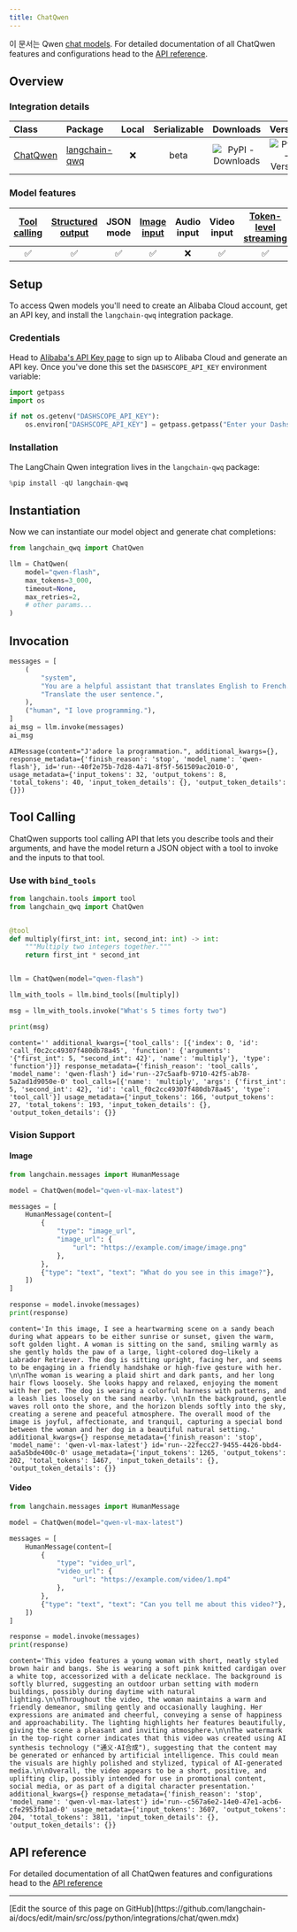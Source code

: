 ```yaml
---
title: ChatQwen
---
```


이 문서는 Qwen [chat models](/oss/python/langchain/models). For detailed documentation of all ChatQwen features and configurations head to the [API reference](https://pypi.org/project/langchain-qwq/).

## Overview

### Integration details

| Class | Package | Local | Serializable | Downloads | Version |
| :--- | :--- | :---: |  :---: | :---: | :---: |
| [ChatQwen](https://pypi.org/project/langchain-qwq/) | [langchain-qwq](https://pypi.org/project/langchain-qwq/) | ❌ | beta | ![PyPI - Downloads](https://img.shields.io/pypi/dm/langchain-qwq?style=flat-square&label=%20) | ![PyPI - Version](https://img.shields.io/pypi/v/langchain-qwq?style=flat-square&label=%20) |

### Model features

| [Tool calling](/oss/python/langchain/tools) | [Structured output](/oss/python/langchain/structured-output) | JSON mode | [Image input](/oss/python/langchain/messages#multimodal) | Audio input | Video input | [Token-level streaming](/oss/python/langchain/streaming#llm-tokens) | Native async | [Token usage](/oss/python/langchain/models#token-usage) | [Logprobs](/oss/python/langchain/models#log-probabilities) |
| :---: | :---: | :---: | :---: |  :---: | :---: | :---: | :---: | :---: | :---: |
| ✅ | ✅ | ✅ |✅  | ❌ | ✅ | ✅ | ✅ | ✅ | ❌ |

## Setup

To access Qwen models you'll need to create an Alibaba Cloud account, get an API key, and install the `langchain-qwq` integration package.

### Credentials

Head to [Alibaba's API Key page](https://account.alibabacloud.com/login/login.htm?oauth_callback=https%3A%2F%2Fbailian.console.alibabacloud.com%2F%3FapiKey%3D1&lang=en#/api-key) to sign up to Alibaba Cloud and generate an API key. Once you've done this set the `DASHSCOPE_API_KEY` environment variable:

```python
import getpass
import os

if not os.getenv("DASHSCOPE_API_KEY"):
    os.environ["DASHSCOPE_API_KEY"] = getpass.getpass("Enter your Dashscope API key: ")
```

### Installation

The LangChain Qwen integration lives in the `langchain-qwq` package:

```python
%pip install -qU langchain-qwq
```

## Instantiation

Now we can instantiate our model object and generate chat completions:

```python
from langchain_qwq import ChatQwen

llm = ChatQwen(
    model="qwen-flash",
    max_tokens=3_000,
    timeout=None,
    max_retries=2,
    # other params...
)
```

## Invocation

```python
messages = [
    (
        "system",
        "You are a helpful assistant that translates English to French."
        "Translate the user sentence.",
    ),
    ("human", "I love programming."),
]
ai_msg = llm.invoke(messages)
ai_msg
```

```output
AIMessage(content="J'adore la programmation.", additional_kwargs={}, response_metadata={'finish_reason': 'stop', 'model_name': 'qwen-flash'}, id='run--40f2e75b-7d28-4a71-8f5f-561509ac2010-0', usage_metadata={'input_tokens': 32, 'output_tokens': 8, 'total_tokens': 40, 'input_token_details': {}, 'output_token_details': {}})
```

## Tool Calling

ChatQwen supports tool calling API that lets you describe tools and their arguments, and have the model return a JSON object with a tool to invoke and the inputs to that tool.

### Use with `bind_tools`

```python
from langchain.tools import tool
from langchain_qwq import ChatQwen


@tool
def multiply(first_int: int, second_int: int) -> int:
    """Multiply two integers together."""
    return first_int * second_int


llm = ChatQwen(model="qwen-flash")

llm_with_tools = llm.bind_tools([multiply])

msg = llm_with_tools.invoke("What's 5 times forty two")

print(msg)
```

```output
content='' additional_kwargs={'tool_calls': [{'index': 0, 'id': 'call_f0c2cc49307f480db78a45', 'function': {'arguments': '{"first_int": 5, "second_int": 42}', 'name': 'multiply'}, 'type': 'function'}]} response_metadata={'finish_reason': 'tool_calls', 'model_name': 'qwen-flash'} id='run--27c5aafb-9710-42f5-ab78-5a2ad1d9050e-0' tool_calls=[{'name': 'multiply', 'args': {'first_int': 5, 'second_int': 42}, 'id': 'call_f0c2cc49307f480db78a45', 'type': 'tool_call'}] usage_metadata={'input_tokens': 166, 'output_tokens': 27, 'total_tokens': 193, 'input_token_details': {}, 'output_token_details': {}}
```
### Vision Support
#### Image
```python
from langchain.messages import HumanMessage

model = ChatQwen(model="qwen-vl-max-latest")

messages = [
    HumanMessage(content=[
        {
            "type": "image_url",
            "image_url": {
                "url": "https://example.com/image/image.png"
            },
        },
        {"type": "text", "text": "What do you see in this image?"},
    ])
]

response = model.invoke(messages)
print(response)
```

```output
content='In this image, I see a heartwarming scene on a sandy beach during what appears to be either sunrise or sunset, given the warm, soft golden light. A woman is sitting on the sand, smiling warmly as she gently holds the paw of a large, light-colored dog—likely a Labrador Retriever. The dog is sitting upright, facing her, and seems to be engaging in a friendly handshake or high-five gesture with her. \n\nThe woman is wearing a plaid shirt and dark pants, and her long hair flows loosely. She looks happy and relaxed, enjoying the moment with her pet. The dog is wearing a colorful harness with patterns, and a leash lies loosely on the sand nearby. \n\nIn the background, gentle waves roll onto the shore, and the horizon blends softly into the sky, creating a serene and peaceful atmosphere. The overall mood of the image is joyful, affectionate, and tranquil, capturing a special bond between the woman and her dog in a beautiful natural setting.' additional_kwargs={} response_metadata={'finish_reason': 'stop', 'model_name': 'qwen-vl-max-latest'} id='run--22fecc27-9455-4426-bbd4-aa5a5bde400c-0' usage_metadata={'input_tokens': 1265, 'output_tokens': 202, 'total_tokens': 1467, 'input_token_details': {}, 'output_token_details': {}}
```
#### Video
```python
from langchain.messages import HumanMessage

model = ChatQwen(model="qwen-vl-max-latest")

messages = [
    HumanMessage(content=[
        {
            "type": "video_url",
            "video_url": {
                "url": "https://example.com/video/1.mp4"
            },
        },
        {"type": "text", "text": "Can you tell me about this video?"},
    ])
]

response = model.invoke(messages)
print(response)
```

```output
content='This video features a young woman with short, neatly styled brown hair and bangs. She is wearing a soft pink knitted cardigan over a white top, accessorized with a delicate necklace. The background is softly blurred, suggesting an outdoor urban setting with modern buildings, possibly during daytime with natural lighting.\n\nThroughout the video, the woman maintains a warm and friendly demeanor, smiling gently and occasionally laughing. Her expressions are animated and cheerful, conveying a sense of happiness and approachability. The lighting highlights her features beautifully, giving the scene a pleasant and inviting atmosphere.\n\nThe watermark in the top-right corner indicates that this video was created using AI synthesis technology ("通义·AI合成"), suggesting that the content may be generated or enhanced by artificial intelligence. This could mean the visuals are highly polished and stylized, typical of AI-generated media.\n\nOverall, the video appears to be a short, positive, and uplifting clip, possibly intended for use in promotional content, social media, or as part of a digital character presentation.' additional_kwargs={} response_metadata={'finish_reason': 'stop', 'model_name': 'qwen-vl-max-latest'} id='run--c567a6e2-14e0-47e1-acb6-cfe2953fb1ad-0' usage_metadata={'input_tokens': 3607, 'output_tokens': 204, 'total_tokens': 3811, 'input_token_details': {}, 'output_token_details': {}}
```
## API reference

For detailed documentation of all ChatQwen features and configurations head to the [API reference](https://pypi.org/project/langchain-qwq/)

---

<Callout icon="pen-to-square" iconType="regular">
  [Edit the source of this page on GitHub](https://github.com/langchain-ai/docs/edit/main/src/oss/python/integrations/chat/qwen.mdx)
</Callout>
